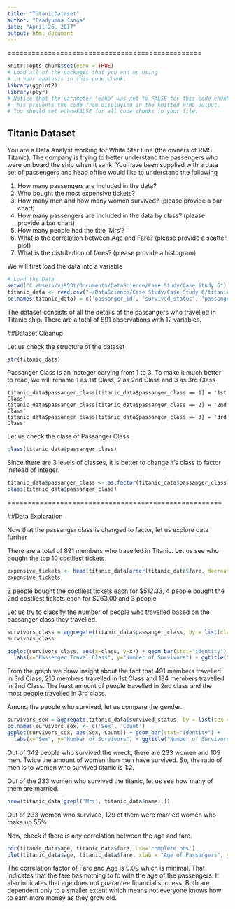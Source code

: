 ---
title: "TitanicDataset"
author: "Pradyumna Janga"
date: "April 26, 2017"
output: html_document
---
================================================

```{r echo=FALSE, message=FALSE, warning=FALSE, message=FALSE, warning=FALSE, packages}
knitr::opts_chunk$set(echo = TRUE)
# Load all of the packages that you end up using
# in your analysis in this code chunk.
library(ggplot2)
library(plyr)
# Notice that the parameter "echo" was set to FALSE for this code chunk.
# This prevents the code from displaying in the knitted HTML output.
# You should set echo=FALSE for all code chunks in your file.
```

## Titanic Dataset

You are a Data Analyst working for White Star Line (the owners of RMS Titanic). The company is trying to better understand the passengers who were on board the ship when it sank. You have been supplied with a data set of passengers and head office would like to understand the following

1. How many passengers are included in the data?
2. Who bought the most expensive tickets?
3. How many men and how many women survived? (please provide a bar chart)
4. How many passengers are included in the data by class? (please provide a bar chart)
5. How many people had the title 'Mrs'?
6. What is the correlation between Age and Fare? (please provide a scatter plot)
7. What is the distribution of fares? (please provide a histogram)

We will first load the data into a variable

```{r echo=FALSE, message=FALSE, warning=FALSE, Load_the_Data}
# Load the Data
setwd("C:/Users/vj853t/Documents/DataScience/Case Study/Case Study 6")
titanic_data <- read.csv("~/DataScience/Case Study/Case Study 6/titanic_data.csv")
colnames(titanic_data) = c('passanger_id', 'survived_status', 'passanger_class', 'name', 'sex', 'age', 'number-sibiling_spouse', 'parch_staus', 'ticket', 'fare', 'cabin', 'embarked')
```
The dataset consists of all the details of the passangers who travelled in Titanic ship. There are a total of 891 observations with 12 variables.

##Dataset Cleanup

Let us check the structure of the dataset

```{r echo=FALSE, message=FALSE, warning=FALSE, Summary}
str(titanic_data)
```

Passanger Class is an insteger carying from 1 to 3. To make it much better to read, we will rename 1 as 1st Class, 2 as 2nd Class and 3 as 3rd Class

```{}
titanic_data$passanger_class[titanic_data$passanger_class == 1] = '1st Class'
titanic_data$passanger_class[titanic_data$passanger_class == 2] = '2nd Class'
titanic_data$passanger_class[titanic_data$passanger_class == 3] = '3rd Class'
```

Let us check the class of Passanger Class
```{r echo=FALSE, message=FALSE, warning=FALSE, ClassCheck}
class(titanic_data$passanger_class)
```

Since there are 3 levels of classes, it is better to change it's class to factor instead of integer.
```{r echo=FALSE, message=FALSE, warning=FALSE, ClassChange}
titanic_data$passanger_class <- as.factor(titanic_data$passanger_class)
class(titanic_data$passanger_class)
```

=====================================================

##Data Exploration

Now that the passanger class is changed to factor, let us explore data further

There are a total of 891 members who travelled in Titanic. Let us see who bought the top 10 costliest tickets

```{r echo=FALSE, message=FALSE, warning=FALSE, ExpensiveTickets}
expensive_tickets <- head(titanic_data[order(titanic_data$fare, decreasing= T),], n=10)
expensive_tickets
```

3 people bought the costliest tickets each for $512.33, 4 people bought the 2nd costliest tickets each for $263.00 and 3 people 

Let us try to classify the number of people who travelled based on the passanger class they travelled.
```{r echo=FALSE, message=FALSE, warning=FALSE, classsummary}
survivors_class = aggregate(titanic_data$passanger_class, by = list(class = titanic_data$passanger_class), FUN = length)
survivors_class

ggplot(survivors_class, aes(x=class, y=x)) + geom_bar(stat="identity") + 
  labs(x="Passenger Travel Class", y="Number of Survivors") + ggtitle("Survivors by Class")
```

From the graph we draw insight about the fact that 491 members travelled in 3rd Class, 216 members travelled in 1st Class and 184 members travelled in 2nd Class. The least amount of people travelled in 2nd class and the most people travelled in 3rd class.

Among the people who survived, let us compare the gender.
```{r echo=FALSE, message=FALSE, warning=FALSE, gendersummary}
survivors_sex = aggregate(titanic_data$survived_status, by = list(sex = titanic_data$sex), FUN = sum)
colnames(survivors_sex) <- c('Sex', 'Count')
ggplot(survivors_sex, aes(Sex, Count)) + geom_bar(stat="identity") + 
  labs(x="Sex", y="Number of Survivors") + ggtitle("Number of Survivors by Sex")
```

Out of 342 people who survived the wreck, there are 233 women and 109 men. Twice the amount of women than men have survived. So, the ratio of men is to women who survived titanic is 1:2.

Out of the 233 women who survived the titanic, let us see how many of them are married. 
```{r echo=FALSE, message=FALSE, warning=FALSE, marriedwomen}
nrow(titanic_data[grepl('Mrs', titanic_data$name),])
```

Out of 233 women who survived, 129 of them were married women who make up 55%.

Now, check if there is any correlation between the age and fare.

```{r echo=FALSE, message=FALSE, warning=FALSE, agefarecorrelation}
cor(titanic_data$age, titanic_data$fare, use='complete.obs')
plot(titanic_data$age, titanic_data$fare, xlab = "Age of Passengers", ylab ="Ticket Fare", main = "Correlation between Age and Fare")
```

The correlation factor of Fare and Age is 0.09 which is minimal. That indicates that the fare has nothing to fo with the age of the passengers. It also indicates that age does not guarantee financial success. Both are dependent only to a smaller extent which means not everyone knows how to earn more money as they grow old. 








